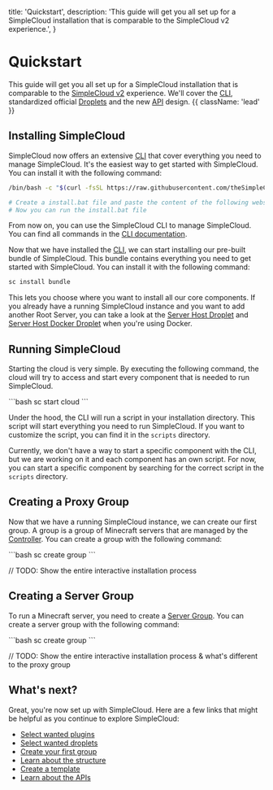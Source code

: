 
  title: 'Quickstart',
  description:
    'This guide will get you all set up for a SimpleCloud installation that is comparable to the SimpleCloud v2 experience.',
}

# Quickstart

This guide will get you all set up for a SimpleCloud installation that is comparable to the [SimpleCloud v2](https://github.com/theSimpleCloud/SimpleCloud) experience. We'll cover the [CLI](/cli), standardized official [Droplets](/droplets) and the new [API](/api) design.  {{ className: 'lead' }}

## Installing SimpleCloud

SimpleCloud now offers an extensive [CLI](/cli) that cover everything you need to manage SimpleCloud. It's the easiest way to get started with SimpleCloud. You can install it with the following command:

<CodeGroup>

```bash {{ title: 'Unix' }}
/bin/bash -c "$(curl -fsSL https://raw.githubusercontent.com/theSimpleCloud/simplecloud-manifest/HEAD/install.sh)"
```

```bash {{ title: 'Windows'}}
# Create a install.bat file and paste the content of the following website into it: https://raw.githubusercontent.com/theSimpleCloud/simplecloud-manifest/HEAD/install.bat
# Now you can run the install.bat file
```
</CodeGroup>

From now on, you can use the SimpleCloud CLI to manage SimpleCloud. You can find all commands in the [CLI documentation](/cli).

Now that we have installed the [CLI](/cli), we can start installing our pre-built bundle of SimpleCloud. This bundle contains everything you need to get started with SimpleCloud. You can install it with the following command:
<CodeGroup>
```bash
sc install bundle
```
</CodeGroup>

This lets you choose where you want to install all our core components. If you already have a running SimpleCloud instance and you want to add another Root Server, you can take a look at the [Server Host Droplet](/droplet/serverhost) and [Server Host Docker Droplet](/droplet/serverhost-docker) when you're using Docker.

## Running SimpleCloud

Starting the cloud is very simple. By executing the following command, the cloud will try to access and start every component that is needed to run SimpleCloud.

<CodeGroup>
```bash
sc start cloud
```
</CodeGroup>

Under the hood, the CLI will run a script in your installation directory. This script will start everything you need to run SimpleCloud. If you want to customize the script, you can find it in the `scripts` directory.

Currently, we don't have a way to start a specific component with the CLI, but we are working on it and each component has an own script. For now, you can start a specific component by searching for the correct script in the `scripts` directory.

## Creating a Proxy Group

Now that we have a running SimpleCloud instance, we can create our first group. A group is a group of Minecraft servers that are managed by the [Controller](/controller). You can create a group with the following command:

<CodeGroup>
```bash
sc create group
```
</CodeGroup>

// TODO: Show the entire interactive installation process

## Creating a Server Group

To run a Minecraft server, you need to create a [Server Group](/server-group). You can create a server group with the following command:

<CodeGroup>
```bash
sc create group
```
</CodeGroup>

// TODO: Show the entire interactive installation process & what's different to the proxy group

## What's next?

Great, you're now set up with SimpleCloud. Here are a few links that might be helpful as you continue to explore SimpleCloud:

- [Select wanted plugins](/plugin)
- [Select wanted droplets](/droplet)
- [Create your first group](/cli#server-group)
- [Learn about the structure](/structure)
- [Create a template](/droplet/serverhost#template)
- [Learn about the APIs](/api)
